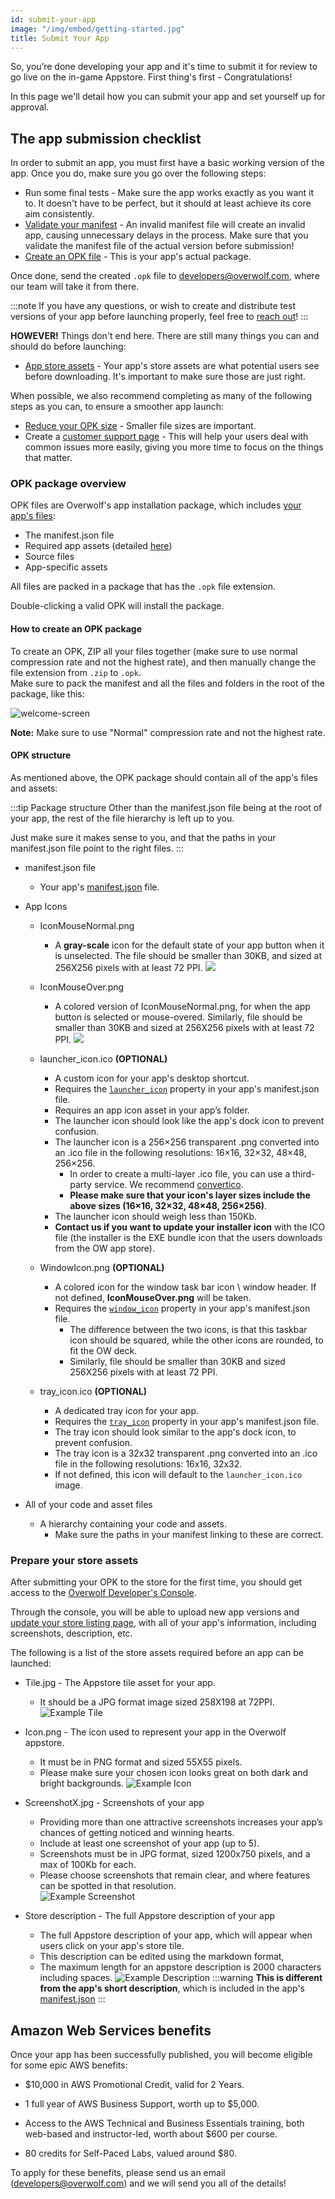 ```yaml
---
id: submit-your-app
image: "/img/embed/getting-started.jpg"
title: Submit Your App
---
```


So, you’re done developing your app and it's time to submit it for review to go live on the in-game Appstore. First thing's first - Congratulations!

In this page we'll detail how you can submit your app and set yourself up for approval.

## The app submission checklist

In order to submit an app, you must first have a basic working version of the app. Once you do, make sure you go over the following steps:
- Run some final tests - Make sure the app works exactly as you want it to. It doesn't have to be perfect, but it should at least achieve its core aim consistently.
- [Validate your manifest](/api/manifest/validate-your-manifest) - An invalid manifest file will create an invalid app, causing unnecessary delays in the process. Make sure that you validate the manifest file of the actual version before submission!
- [Create an OPK file](#opk-package-overview) - This is your app's actual package.

Once done, send the created `.opk` file to developers@overwolf.com, where our team will take it from there.

:::note
If you have any questions, or wish to create and distribute test versions of your app before launching properly, feel free to [reach out](/support/contact-us)!
:::

**HOWEVER!** Things don't end here. There are still many things you can and should do before launching:
- [App store assets](#prepare-your-store-assets) - Your app's store assets are what potential users see before downloading. It's important to make sure those are just right.

When possible, we also recommend completing as many of the following steps as you can, to ensure a smoother app launch:
- [Reduce your OPK size](/topics/best-practices/reduce-opk-size) - Smaller file sizes are important.
- Create a [customer support page](maintain-your-app/add-a-knowledge-base-to-app) - This will help your users deal with common issues more easily, giving you more time to focus on the things that matter.


### OPK package overview

OPK files are Overwolf's app installation package, which includes [your app's files](#opk-structure):

- The manifest.json file
- Required app assets (detailed [here](#opk-structure))
- Source files
- App-specific assets

All files are packed in a package that has the `.opk` file extension.

Double-clicking a valid OPK will install the package.

#### How to create an OPK package

To create an OPK, ZIP all your files together (make sure to use normal compression rate and not the highest rate), and then manually change the file extension from `.zip` to `.opk`.  
Make sure to pack the manifest and all the files and folders in the root of the package, like this:

![welcome-screen](/assets/start/maintain-your-app/submit-an-app-update/opk.gif)

**Note:** Make sure to use "Normal" compression rate and not the highest rate.

#### OPK structure

As mentioned above, the OPK package should contain all of the app's files and assets:

:::tip Package structure
Other than the manifest.json file being at the root of your app, the rest of the file hierarchy is left up to you.

Just make sure it makes sense to you, and that the paths in your manifest.json file point to the right files.
:::

- manifest.json file
  - Your app's [manifest.json](/api/manifest#docsNav) file.

- App Icons
  - IconMouseNormal.png  
    - A **gray-scale** icon for the default state of your app button when it is unselected. The file should be smaller than 30KB, and sized at 256X256 pixels with at least 72 PPI.
      ![](/assets/submit-your-app-to-the-store/sub-icon-mouse-normal.png)

  - IconMouseOver.png  
    - A colored version of IconMouseNormal.png, for when the app button is selected or mouse-overed. Similarly, file should be smaller than 30KB and sized at 256X256 pixels with at least 72 PPI.
      ![](/assets/submit-your-app-to-the-store/sub-icon-mouse-over.png)

  - launcher_icon.ico **(OPTIONAL)**
    - A custom icon for your app's desktop shortcut.
    - Requires the [`launcher_icon`](/api/manifest#meta-launcher_icon) property in your app's manifest.json file.
    - Requires an app icon asset in your app’s folder.
    - The launcher icon should look like the app's dock icon to prevent confusion.  
    - The launcher icon is a 256×256 transparent .png converted into an .ico file in the following resolutions: 16×16, 32×32, 48×48, 256×256.
      - In order to create a multi-layer .ico file, you can use a third-party service. We recommend [convertico](https://convertico.com).
      - **Please make sure that your icon's layer sizes include the above sizes (16×16, 32×32, 48×48, 256×256)**.
    - The launcher icon should weigh less than 150Kb.
    - **Contact us if you want to update your installer icon** with the ICO file (the installer is the EXE bundle icon that the users downloads from the OW app store).

  - WindowIcon.png **(OPTIONAL)**
    - A colored icon for the window task bar icon \ window header. If not defined, **IconMouseOver.png** will be taken.
    - Requires the [`window_icon`](/api/manifest#meta-window-icon) property in your app's manifest.json file.
      - The difference between the two icons, is that this taskbar icon should be squared, while the other icons are rounded, to fit the OW deck.  
      - Similarly, file should be smaller than 30KB and sized 256X256 pixels with at least 72 PPI.

  - tray_icon.ico **(OPTIONAL)**
    - A dedicated tray icon for your app.
    - Requires the [`tray_icon`](/api/manifest#meta-tray_icon) property in your app's manifest.json file.
    - The tray icon should look similar to the app's dock icon, to prevent confusion.
    - The tray icon is a 32x32 transparent .png converted into an .ico file in the following resolutions: 16x16, 32x32.
    - If not defined, this icon will default to the `launcher_icon.ico` image.
 
- All of your code and asset files
  - A hierarchy containing your code and assets.
    - Make sure the paths in your manifest linking to these are correct.

### Prepare your store assets

After submitting your OPK to the store for the first time, you should get access to the [Overwolf Developer's Console](https://console.overwolf.com).

Through the console, you will be able to upload new app versions and [update your store listing page](/tools/developers-console/all-applications/store-listing),
with all of your app's information, including screenshots, description, etc.

The following is a list of the store assets required before an app can be launched:

- Tile.jpg - The Appstore tile asset for your app.
  - It should be a JPG format image sized 258X198 at 72PPI.
    ![Example Tile](/assets/submit-your-app-to-the-store/tile.jpg)

- Icon.png - The icon used to represent your app in the Overwolf appstore.
  - It must be in PNG format and sized 55X55 pixels.
  - Please make sure your chosen icon looks great on both dark and bright backgrounds.
    ![Example Icon](/assets/submit-your-app-to-the-store/sub-icon.png)

- ScreenshotX.jpg - Screenshots of your app
  - Providing more than one attractive screenshots increases your app’s chances of getting noticed and winning hearts.
  - Include at least one screenshot of your app (up to 5).
  - Screenshots must be in JPG format, sized 1200x750 pixels, and a max of 100Kb for each.
  - Please choose screenshots that remain clear, and where features can be spotted in that resolution.  
    ![Example Screenshot](/assets/submit-your-app-to-the-store/sub-screenshot-1.png)

- Store description - The full Appstore description of your app
  - The full Appstore description of your app, which will appear when users click on your app's store tile.
  - This description can be edited using the markdown format,
  - The maximum length for an appstore description is 2000 characters including spaces.
    ![Example Description](/assets/submit-your-app-to-the-store/sub-description.png)
:::warning
**This is different from the app's short description**, which is included in the app's [manifest.json](/api/manifest#meta-description)
:::


## Amazon Web Services benefits

Once your app has been successfully published, you will become eligible for some epic AWS benefits:

* $10,000 in AWS Promotional Credit, valid for 2 Years.

* 1 full year of AWS Business Support, worth up to $5,000.

* Access to the AWS Technical and Business Essentials training, both web-based and instructor-led, worth about $600 per course.

* 80 credits for Self-Paced Labs, valued around $80.

To apply for these benefits, please send us an email (developers@overwolf.com) and we will send you all of the details!
